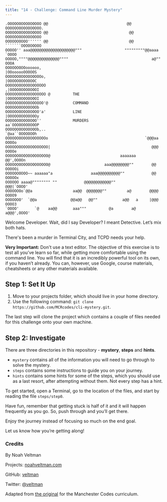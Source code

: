 ```yaml
---
title: "14 - Challenge: Command Line Murder Mystery"
---
```


	.OOOOOOOOOOOOOOO @@                                   @@ OOOOOOOOOOOOOOOO.
	OOOOOOOOOOOOOOOO @@                                    @@ OOOOOOOOOOOOOOOO
	OOOOOOOOOO'''''' @@                                    @@ ```````OOOOOOOOO
	OOOOO'' aaa@@@@@@@@@@@@@@@@@@@@"""                   """""""""@@aaaa `OOOO
	OOOOO,""""@@@@@@@@@@@@@@""""                                     a@"" OOOA
	OOOOOOOOOoooooo,                                            |OOoooooOOOOOS
	OOOOOOOOOOOOOOOOo,                                          |OOOOOOOOOOOOC
	OOOOOOOOOOOOOOOOOO                                         ,|OOOOOOOOOOOOI
	OOOOOOOOOOOOOOOOOO @          THE                          |OOOOOOOOOOOOOI
	OOOOOOOOOOOOOOOOO'@           COMMAND                      OOOOOOOOOOOOOOb
	OOOOOOOOOOOOOOO'a'            LINE                         |OOOOOOOOOOOOOy
	OOOOOOOOOOOOOO''              MURDERS                      aa`OOOOOOOOOOOP
	OOOOOOOOOOOOOOb,..                                          `@aa``OOOOOOOh
	OOOOOOOOOOOOOOOOOOo                                           `@@@aa OOOOo
	OOOOOOOOOOOOOOOOOOO|                                             @@@ OOOOe
	OOOOOOOOOOOOOOOOOOO@                               aaaaaaa       @@',OOOOn
	OOOOOOOOOOOOOOOOOOO@                        aaa@@@@@@@@""        @@ OOOOOi
	OOOOOOOOOO~~ aaaaaa"a                 aaa@@@@@@@@@@""            @@ OOOOOx
	OOOOOO aaaa@"""""""" ""            @@@@@@@@@@@@""               @@@|`OOOO'
	OOOOOOOo`@@a                  aa@@  @@@@@@@""         a@        @@@@ OOOO9
	OOOOOOO'  `@@a               @@a@@   @@""           a@@   a     |@@@ OOOO3
	`OOOO'       `@    aa@@       aaa"""          @a        a@     a@@@',OOOO'

Welcome Developer. Wait, did I say Developer? I meant Detective. Let’s mix both hats.

There's been a murder in Terminal City, and TCPD needs your help.

**Very Important:**
Don't use a text editor.
The objective of this exercise is to test all you’ve learn so far, while getting more comfortable using the command line.
You will find that it is an incredibly powerful tool on its own, if you haven’t already.
You can, however, use Google, course materials, cheatsheets or any other materials available.

## Step 1: Set It Up

1. Move to your projects folder, which should live in your home directory.
2. Use the following command: `git clone https://github.com/MCRcodes/cli-mystery.git`.

The last step will clone the project which contains a couple of files needed for this challenge onto your own machine.

## Step 2: Investigate

There are three directories in this repository - **mystery**, **steps** and **hints**.

- `mystery` contains all of the information you will need to go through to solve the mystery.
- `steps` contains some instructions to guide you on your journey.
- `hints` contains some hints for some of the steps, which you should use as a last resort, after attempting without them. Not every step has a hint.

To get started, open a Terminal, go to the location of the files, and start by reading the file `steps/step0`.

Have fun, remember that getting stuck is half of it and it will happen frequently as you go. So, push through and you’ll get there.

Enjoy the journey instead of focusing so much on the end goal.

Let us know how you’re getting along!

### Credits

By Noah Veltman

Projects: [noahveltman.com](http://noahveltman.com)

GitHub: [veltman](https://github.com/veltman)

Twitter: [@veltman](https://twitter.com/veltman)

Adapted from [the original](https://github.com/veltman/clmystery) for the Manchester Codes curriculum.